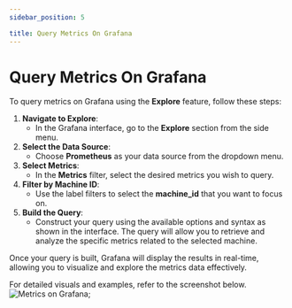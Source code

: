 ```yaml
---
sidebar_position: 5

title: Query Metrics On Grafana
---
```


# Query Metrics On Grafana

To query metrics on Grafana using the **Explore** feature, follow these steps:

1. **Navigate to Explore**:
    - In the Grafana interface, go to the **Explore** section from the side menu.
2. **Select the Data Source**:
    - Choose **Prometheus** as your data source from the dropdown menu.
3. **Select Metrics**:
    - In the **Metrics** filter, select the desired metrics you wish to query.
4. **Filter by Machine ID**:
    - Use the label filters to select the **machine_id** that you want to focus on.
5. **Build the Query**:
    - Construct your query using the available options and syntax as shown in the interface. The query will allow you to retrieve and analyze the specific metrics related to the selected machine.

Once your query is built, Grafana will display the results in real-time, allowing you to visualize and explore the metrics data effectively.

For detailed visuals and examples, refer to the screenshot below.
<img src={metricsUrl} alt="Metrics on Grafana" />;